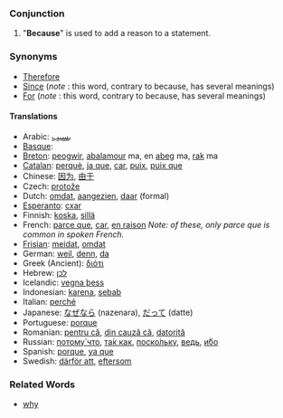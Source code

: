 ===Conjunction===
#"'''Because'''" is used to add a reason to a statement.

===Synonyms===
* [[Therefore]]
* [[Since]] (''note'' : this word, contrary to because, has several meanings) 
* [[For]] (''note'' : this word, contrary to because, has several meanings) 

====Translations====
*Arabic: [[بسبب]]
*[[Basque]]: [[]]
*[[Breton]]: [[peogwir]], [[abalamour]] ma, en [[abeg]] ma, [[rak]] ma
*[[Catalan]]: [[perquè]], [[ja que]], [[car]], [[puix]], [[puix que]]
*Chinese: [[因为]], [[由于]]
*Czech: [[protože]]
*Dutch: [[omdat]], [[aangezien]], [[daar]] (formal)
*[[Esperanto]]: [[cxar]]
*Finnish: [[koska]], [[sillä]]
*French: [[parce que]], [[car]], [[en raison]] ''Note: of these, only parce que is common in spoken French.''
*[[Frisian]]: [[meidat]], [[omdat]]
*German: [[weil]], [[denn]], [[da]]
*Greek (Ancient): [[διότι]]
*Hebrew: [[לכן]]
*Icelandic: [[vegna þess]]
*Indonesian: [[karena]], [[sebab]]
*Italian: [[perché]]
*Japanese: [[なぜなら]] (nazenara), [[だって]] (datte)
*Portuguese: [[porque]]
*Romanian: [[pentru că]], [[din cauză că]], [[datorită]]
*Russian: [[потому что|потому́ что]], [[так как|та́к как]], [[поскольку|поско́льку]], [[ведь]], [[ибо|и́бо]]
*Spanish: [[porque]], [[ya que]]
*Swedish: [[därför att]], [[eftersom]]

===Related Words===
*[[why]]